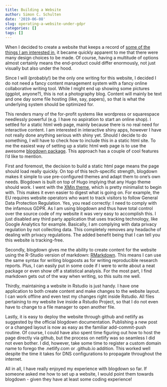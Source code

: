 ```yaml
---
title: Building a Website
author: Simon C. Schulten
date: '2019-06-08'
slug: operating-a-website-under-gdpr
categories: []
tags: []
---
```


When I decided to create a website that keeps a record of [some of the things I am interested in](http://simon-schulten.de/post/2019/02/05/inaugural-blog-post/), it became quickly apparent to me that there were many design choices to be made. Of course, having a multitude of options almost certainly means the end-product could differ enormously, not just visually but also under the hood.  

Since I will (probably!) be the only one writing for this website, I decided I do not need a fancy content management system with a fancy online collaborative writing tool. While I might end up showing some pictures (ggplot, anyone?), this is not a photography blog. Content will mainly be text and one day some file hosting (like, say, papers), so that is what the underlying system should be optimized for.  

This renders many of the for-profit systems like wordpress or squarespace needlessly powerful (e.g. I have no aspiration to start an online shop). I settled for a static html web page, mainly because there is no real need for interactive content. I am interested in interactive shiny apps, however I have not really done anything serious with shiny yet. Should I decide to do something, I will have to check how to include this in a static html site. To me the easiest way of setting up a static html web page is to use the awesome [blogdown package](https://bookdown.org/yihui/blogdown/). This approach has a couple of cool features I'd like to mention.  

First and foremost, the decision to build a static html page means the page should load really quickly. On top of this tech-specific strength, blogdown makes it simple to use pre-configured themes and adapt them to one's own needs. Blogdown is built on top of Hugo implying that any Hugo theme should work. I went with the [XMin theme](https://xmin.yihui.name/), which is pretty minimalist to begin with. This makes it even easier to digest what is going on. For example, the EU requires website operators who want to track visitors to follow General Data Protection Regulation. Yes, you read correctly: I need to comply with the infamous GDPR. As I am using blogdown and thus have total control over the source code of my website it was very easy to accomplish this. I just disabled any third party application that uses tracking technology, like Google Analytics for example. Basically, I am complying with data privacy regulation by not collecting data. This completely removes any headache of dealing with privacy regulations. The added benefit being that I can tell you this website is tracking-free.  

Secondly, blogdown gives me the ability to create content for the website using the R-Studio version of markdown: [RMarkdown](https://rmarkdown.rstudio.com/). This means I can use the same syntax for writing blogposts as for writing reproducible research reports. Plus, I can easily put in some code if I were to write about a neat package or even show off a statistical analysis. For the most part, I find markdown gets out of the way when writing, so this suits me well.  

Thirdly, maintaining a website in Rstudio is just handy. I have one application to both create content and make changes to the website layout. I can work offline and even test my changes right inside Rstudio. All files pertaining to my website live inside a Rstudio Project, so that I do not even have to change to a file manager to open another file.  

Lastly, it is easy to deploy the website through github and netlify as suggested by the official blogdown documentation. Publishing a new post or a changed layout is now as easy as the familiar add-commit-push routine. Of course, I could have also spent time figuring out how to host the page directly via github, but the process on netlify was so seamless I did not even bother. I did, however, take some time to register a custom domain name to forego the .netlify.com or .github.io addition. This worked well despite the time it takes for DNS configurations to propagate throughout the internet.  

All in all, I have really enjoyed my experience with blogdown so far. If someone asked me how to set up a website, I would point them towards blogdown - given they have at least some coding experience!
